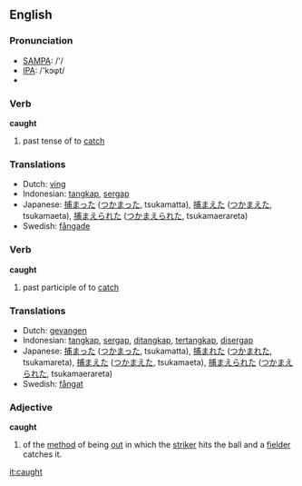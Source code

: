 ==English==
=== Pronunciation ===
*[[w:SAMPA|SAMPA]]: /'/
*[[w:IPA|IPA]]: /'kɔφt/
*{{audio|en-us-caught.ogg|Audio (US)}}

=== Verb ===

'''caught'''

# past tense of to [[catch]]

=== Translations ===
*Dutch: [[ving]]
*Indonesian: [[tangkap]], [[sergap]]
*Japanese: [[捕まった]] ([[つかまった]], tsukamatta), [[捕まえた]] ([[つかまえた]], tsukamaeta), [[捕まえられた]] ([[つかまえられた]], tsukamaerareta)
*Swedish: [[fångade]]

=== Verb ===

'''caught'''

# past participle of to [[catch]]

=== Translations ===
*Dutch: [[gevangen]]
*Indonesian: [[tangkap]], [[sergap]], [[tangkap|ditangkap]], [[tangkap|tertangkap]], [[sergap|disergap]]
*Japanese: [[捕まった]] ([[つかまった]], tsukamatta), [[捕まれた]] ([[つかまれた]], tsukamareta), [[捕まえた]] ([[つかまえた]], tsukamaeta), [[捕まえられた]] ([[つかまえられた]], tsukamaerareta)
*Swedish: [[fångat]]

===Adjective===
'''caught'''
# {{Cricket}} of the [[method]] of being [[out]] in which the [[striker]] hits the ball and a [[fielder]] catches it.

[[it:caught]]